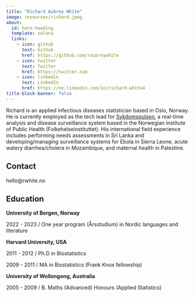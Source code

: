 ```yaml
---
title: "Richard Aubrey White"
image: resources/richard.jpeg
about:
  id: hero-heading
  template: solana
  links:
    - icon: github
      text: Github
      href: https://github.com/raubreywhite
    - icon: twitter
      text: Twitter
      href: https://twitter.com
    - icon: linkedin
      text: LinkedIn
      href: https://no.linkedin.com/in/richard-white4
title-block-banner: false
---
```


:::{#hero-heading}

Richard is an applied infectious diseases statistician based in Oslo, Norway. He is currently employed as the tech lead for [Sykdomspulsen](https://docs.sykdomspulsen.no), a real-time analysis and disease surveillance system based in the Norwegian Institute of Public Health (Folkehelseinstituttet). His international field experience includes performing needs assessments in Sri Lanka and developing/managing surveillance systems for Ebola in Sierra Leone, acute watery diarrhea/cholera in Mozambique, and maternal health in Palestine.

:::

## Contact

hello@rwhite.no

## Education

**University of Bergen, Norway**

2022 - 2023 / One year program (Årsstudium) in Nordic languages and literature

**Harvard University, USA**

2011 - 2012 / Ph.D in Biostatistics

2009 - 2011 / MA in Biostatistics (Frank Knox fellowship)

**University of Wollongong, Australia**

2005 - 2009 / B. Maths (Advanced) Honours (Applied Statistics)
